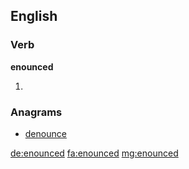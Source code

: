 ==English==

===Verb===
'''enounced'''

# {{past of|enounce}}

===Anagrams===
* [[denounce#English|denounce]]

[[de:enounced]]
[[fa:enounced]]
[[mg:enounced]]